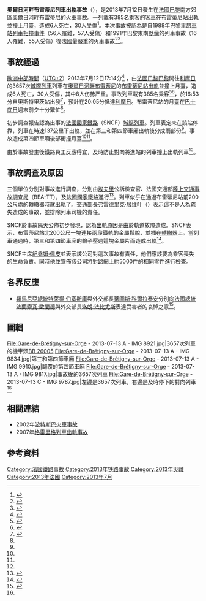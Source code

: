 {{noteTA
|1=zh-tw:公里; zh-cn:千米
|2=zh-tw:法蘭索瓦·歐蘭德; zh-hk:弗朗索瓦·奧朗德; zh-hans:弗朗索瓦·奥朗德;
}}
{{Infobox rail accident
| title            = 奧爾日河畔布雷蒂尼列車出軌事故
| boxwidth         = 
| image            = Gare-de-Brétigny-sur-Orge_-_2013-07-13_A_-_IMG_8912.jpg
| image_alt        = 布雷蒂尼站內出軌的第四節車廂
| image_width      = 200px
| caption          =布雷蒂尼站內出軌的第四節車廂
| date             = {{Start date|2013|07|12|df=y}}
| time             = [[歐洲中部時間|歐洲中部時間]]17:14（[[UTC+2|UTC+2]]）
| location         = [[法蘭西島|法蘭西島]][[奧爾日河畔布雷蒂尼|奧爾日河畔布雷蒂尼]]
| location-dist    = 
| location-dist-mi = 
| location-dir     = 
| location-city    = 
| coordinates      =
| country          = [[法國|法國]]
| line             = 
| operator         = [[法國國家鐵路|法國國家鐵路]]
| type             = [[脫軌|列車出軌]]
| cause            = 
| trains           = 1
| pax              = 385
| deaths           = 6
| injuries         = 30
| damage           = 
| map              = 
| map_name         = 
| map_state        = 
}}
{{coord|48.607316|N|2.302274|E|region:FR-91|display=title}}

'''奧爾日河畔布雷蒂尼列車出軌事故'''（{{lang-fr|'''Accident ferroviaire de Brétigny-sur-Orge'''}}），是2013年7月12日發生在[[法國|法國]][[巴黎|巴黎]]南方郊區[[奧爾日河畔布雷蒂尼|奧爾日河畔布雷蒂尼]]的火車事故。一列載有385名乘客的[[鐵路客車|客車]]在[[布雷蒂尼站|布雷蒂尼站]][[脫軌|出軌]]並撞上月臺，造成6人死亡，30人受傷<ref name=fr24>{{cite news|url=http://www.france24.com/en/20130714-france-train-derailment-accident-wreckage|title=Operations begin to clear wreckage of derailed train near Paris|publisher=[[法國24|法國24]]|date=2013-07-14|accessdate=2013-07-14|language=en|archive-date=2021-02-28|archive-url=https://web.archive.org/web/20210228075332/http://www.france24.com/en/20130714-france-train-derailment-accident-wreckage|dead-url=no}}</ref>。本次事故被認為是自1988年[[巴黎里昂車站列車相撞事件|巴黎里昂車站列車相撞事件]]（56人罹難，57人受傷）和1991年巴黎東南[[默倫|默倫]]的列車事故（16人罹難，55人受傷）後法國最嚴重的火車事故<ref>{{cite news|url=http://lci.tf1.fr/france/faits-divers/un-train-deraille-a-bretigny-dans-l-essonne-8126107.html|title=Un train déraille à Brétigny : au moins 6 morts, Hollande se rend sur place|language=fr|publisher=[[法國電視一台|法國電視一台]]|date=2013-07-12|accessdate=2013-07-12|deadurl=yes|archiveurl=https://web.archive.org/web/20130713131223/http://lci.tf1.fr/france/faits-divers/un-train-deraille-a-bretigny-dans-l-essonne-8126107.html|archivedate=2013-07-13}}</ref><ref>{{cite news|url=http://news.fr.msn.com/m6-actualite/faits-divers/catastrophes-ferroviaires-en-france-les-precedents?page=6|title=Accident de train à Brétigny-sur-Orge : des précédents dramatiques|language=fr}}{{Dead link|date=2019年11月 |bot=InternetArchiveBot |fix-attempted=yes }}</ref>。

== 事故經過 ==
[[歐洲中部時間|歐洲中部時間]]（[[UTC+2|UTC+2]]）2013年7月12日17:14分<ref>{{cite news|title=Train crash near Paris: 'at least seven dead'|url=http://www.telegraph.co.uk/news/worldnews/europe/france/10176769/Train-crash-near-Paris-at-least-seven-dead.html|newspaper=[[每日電訊報|每日電訊報]]|author=Irvine, Chris|author2=Freeman, Colin|date=2013-07-12|language=en|accessdate=2013-07-15|archive-date=2013-07-13|archive-url=https://archive.today/20130713030728/http://www.telegraph.co.uk/news/worldnews/europe/france/10176769/Train-crash-near-Paris-at-least-seven-dead.html|dead-url=yes}}</ref> ，由[[法國|法國]][[巴黎|巴黎]][[巴黎奧斯特里茨站|巴黎]]開往[[利摩日贝尼迪克坦站|利摩日]]的3657次[[法國城際列車|城際列車]]列車在[[奧爾日河畔布雷蒂尼|奧爾日河畔布雷蒂尼]]的[[布雷蒂尼站|布雷蒂尼站]][[脫軌|出軌]]並撞上月臺，造成6人死亡，30人受傷，其中8人伤势严重。事故列車載有385名乘客<ref name="BBC News">{{cite news|title=Deadly French train crash at Bretigny-sur-Orge|url=http://www.bbc.co.uk/news/world-europe-23294630|publisher=[[英國廣播公司|英國廣播公司]]|date=2013-07-12|language=en|accessdate=2013-07-15|archive-date=2020-11-12|archive-url=https://web.archive.org/web/20201112023229/https://www.bbc.co.uk/news/world-europe-23294630|dead-url=no}}</ref><ref name="BigStory">{{cite web|url=http://bigstory.ap.org/article/packed-passenger-train-derails-outside-paris|title=Packed train derails near Paris, 7 believed dead|publisher=[[美聯社|美聯社]] via The Big Story|date=2013-07-12|language=en|accessdate=2013-07-15|archive-date=2013-07-15|archive-url=https://web.archive.org/web/20130715074632/http://bigstory.ap.org/article/packed-passenger-train-derails-outside-paris|dead-url=no}}</ref>，於16:53分自奧斯特里茨站出發<ref name="Liberation">{{cite news|url=http://www.liberation.fr/societe/2013/07/12/un-train-deraille-dans-l-essonne-de-nombreuses-victimes-selon-la-prefecture_917901|title=A Brétigny, le déraillement d'un train fait six morts|language=fr|work=[[解放報|解放報]]|date=2013-07-12|accessdate=2013-07-16|archive-date=2021-03-05|archive-url=https://web.archive.org/web/20210305100937/https://www.liberation.fr/societe/2013/07/12/un-train-deraille-dans-l-essonne-de-nombreuses-victimes-selon-la-prefecture_917901/|dead-url=no}}</ref>，預計在20:05分抵達[[利摩日|利摩日]]。布雷蒂尼站的月臺在[[巴士底日|巴士底日]]週末前夕十分繁忙<ref name="BBC News"/>。

初步調查報告認為出事的[[法國國家鐵路|法國國家鐵路]]（SNCF）[[法國城際列車|城際列車]]。列車表定未在該站停靠，列車在時速137公里下出軌，並在第三和第四節車廂出軌後分成兩部份<ref name="BigStory" />。事故造成第四節車廂後部衝撞月臺<ref name="BBC News"/><ref name="BigStory"/>。

由於事故發生後鐵路員工反應得宜，及時防止對向將進站的列車撞上出軌列車<ref name="Liberation" />。

== 事故調查及原因 ==
三個單位分別對事故進行調查，分別由[[埃夫里_(埃松省)|埃夫里]]公訴檢查官、法國交通部[[法國陸上交通事故調查局|陸上交通事故調查局]]（BEA-TT），及[[法國國家鐵路|法國國家鐵路]]進行<ref>{{cite news|url=http://www.bbc.co.uk/news/world-europe-23298374|title=Loose rail connector 'may have caused' France crash|publisher=英國廣播公司|date=2013-07-13|language=en|accessdate=2013-07-15|archive-date=2020-11-12|archive-url=https://web.archive.org/web/20201112021552/https://www.bbc.co.uk/news/world-europe-23298374|dead-url=no}}</ref>。列車似乎在通過布雷蒂尼站前200公尺處的[[轉轍器|轉轍器]]時就出軌了。交通部長弗雷德里克·居维叶（{{lang|fr|Frédéric Cuvillier}}）表示這不是人為疏失造成的事故，並排除列車司機的責任。

SNCF於事故隔天公佈初步發現，認為[[脫軌|出軌]]原因是由於軌道故障造成。SNCF表示，布雷蒂尼站北200公尺一塊連接兩段鐵軌的金屬{{link-en|魚尾鈑|fishplate}}鬆脫，並插在[[轉轍器|轉轍器]]上。當列車通過時，第三和第四節車廂的輪子壓過這塊金屬片而造成出軌<ref>{{cite news|url=http://news.sky.com/story/1115046/paris-train-crash-faulty-track-likely-cause|title=Paris Train Crash: Faulty Track Likely Cause|publisher=[[天空新聞台|天空新聞台]]|date=2013-07-13|accessdate=2013-07-16|language=en|archive-date=2016-05-13|archive-url=https://web.archive.org/web/20160513022643/http://news.sky.com/story/1115046/paris-train-crash-faulty-track-likely-cause|dead-url=no}}</ref>。

SNCF主席[[紀堯姆·佩皮|紀堯姆·佩皮]]並表示該公司對這次事故有責任，他們應該要為乘客喪失的生命負責。同時他並宣佈該公司將對路網上約5000件的相同零件進行檢查。

== 各界反應 ==
* {{flagicon|Romania}}[[羅馬尼亞|羅馬尼亞]][[羅馬尼亞總統|總統]][[特萊揚·伯塞斯庫|特萊揚·伯塞斯庫]]與外交部長[[蒂圖斯·科爾拉泰安|蒂圖斯·科爾拉泰安]]分別向[[法國總統|法國總統]][[法蘭索瓦·歐蘭德|法蘭索瓦·歐蘭德]]與外交部長[[洛朗·法比尤斯|洛朗·法比尤斯]]表達受害者的哀悼之意<ref>{{cite news|url=http://www.gandul.info/politica/corlatean-transmite-omologului-francez-mesaj-de-condoleante-pentru-victimele-accidentului-feroviar-11120866|title=Corlăţean transmite omologului francez mesaj de condoleanţe pentru victimele accidentului feroviar|publisher=Gândul|date=2013-07-13|accessdate=2013-07-16|language=ro|archive-date=2019-11-30|archive-url=https://web.archive.org/web/20191130200047/https://www.gandul.info/politica/corlatean-transmite-omologului-francez-mesaj-de-condoleante-pentru-victimele-accidentului-feroviar-11120866|dead-url=no}}</ref>。

== 圖輯 ==
<gallery>
File:Gare-de-Brétigny-sur-Orge - 2013-07-13 A - IMG 8921.jpg|3657次列車的機車頭[[BB_26000型電力機車|BB 26005]]
File:Gare-de-Brétigny-sur-Orge - 2013-07-13 A - IMG 9834.jpg|第三和第四節車廂
File:Gare-de-Brétigny-sur-Orge - 2013-07-13 A - IMG 9910.jpg|翻覆的第四節車廂
File:Gare-de-Brétigny-sur-Orge - 2013-07-13 A - IMG 9817.jpg|事故後的3657次列車
File:Gare-de-Brétigny-sur-Orge - 2013-07-13 C - IMG 9787.jpg|左邊是3657次列車，右邊是及時停下的對向列車<ref name="Liberation"/>
</gallery>

== 相關連結 ==
* 2002年[[波特斯巴火車事故|波特斯巴火車事故]]
* 2007年[[格雷里格列車出軌事故|格雷里格列車出軌事故]]

== 參考資料 ==
{{Commons category|Accident ferroviaire de Brétigny-sur-Orge|奧爾日河畔布雷蒂尼列車出軌事故}}
{{wikinews|巴黎附近列车出轨导致旅客死亡}}
{{wikinews|巴黎附近列车出轨导致6人死亡}}
{{reflist}}

[[Category:法國鐵路事故|Category:法國鐵路事故]]
[[Category:2013年铁路事故|Category:2013年铁路事故]]
[[Category:2013年災難|Category:2013年災難]]
[[Category:2013年法國|Category:2013年法國]]
[[Category:2013年7月|Category:2013年7月]]